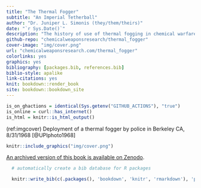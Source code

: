 ```yaml
--- 
title: "The Thermal Fogger"
subtitle: "An Imperial Tetherball"
author: "Dr. Juniper L. Simonis (they/them/theirs)"
date: "`r Sys.Date()`"
description: "The history of use of thermal fogging in chemical warfare."
github-repo: "chemicalweaponsresearch/thermal_fogger"
cover-image: "img/cover.png"
url: "chemicalweaponsresearch.com/thermal_fogger"
colorlinks: yes
graphics: yes
bibliography: [packages.bib, references.bib]
biblio-style: apalike
link-citations: yes
knit: bookdown::render_book
site: bookdown::bookdown_site
---
```


```r
is_on_ghactions = identical(Sys.getenv("GITHUB_ACTIONS"), "true")
is_online = curl::has_internet()
is_html = knitr::is_html_output()
```



(ref:imgcover) Deployment of a thermal fogger by police in Berkeley CA, 8/31/1968 [@UPIphoto1968]

```r
    
knitr::include_graphics("img/cover.png")
```  

[An archived version of this book is available on Zenodo](https://doi.org/10.5281/zenodo.4668002).


```r

  # automatically create a bib database for R packages

  knitr::write_bib(c(.packages(), 'bookdown', 'knitr', 'rmarkdown'), 'packages.bib')

```
